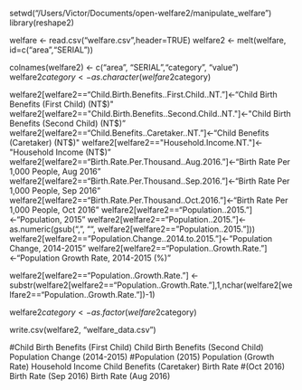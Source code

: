 setwd("/Users/Victor/Documents/open-welfare2/manipulate_welfare")
library(reshape2)


welfare <- read.csv("welfare.csv",header=TRUE)
welfare2 <- melt(welfare, id=c("area","SERIAL"))

colnames(welfare2) <- c("area", "SERIAL","category", "value")
welfare2$category <- as.character(welfare2$category)

welfare2[welfare2=="Child.Birth.Benefits..First.Child..NT."]<-"Child Birth Benefits (First Child) (NT$)"
welfare2[welfare2=="Child.Birth.Benefits..Second.Child..NT."]<-"Child Birth Benefits (Second Child) (NT$)"
welfare2[welfare2=="Child.Benefits..Caretaker..NT."]<-"Child Benefits (Caretaker) (NT$)"
welfare2[welfare2=="Household.Income.NT."]<-"Household Income (NT$)"
welfare2[welfare2=="Birth.Rate.Per.Thousand..Aug.2016."]<-"Birth Rate Per 1,000 People, Aug 2016"
welfare2[welfare2=="Birth.Rate.Per.Thousand..Sep.2016."]<-"Birth Rate Per 1,000 People, Sep 2016"
welfare2[welfare2=="Birth.Rate.Per.Thousand..Oct.2016."]<-"Birth Rate Per 1,000 People, Oct 2016"
welfare2[welfare2=="Population..2015."]<-"Population, 2015"
welfare2[welfare2=="Population..2015."]<- as.numeric(gsub(",", "", welfare2[welfare2=="Population..2015."]))
welfare2[welfare2=="Population.Change..2014.to.2015."]<-"Population Change, 2014-2015"
welfare2[welfare2=="Population..Growth.Rate."]<-"Population Growth Rate, 2014-2015 (%)"

welfare2[welfare2=="Population..Growth.Rate."] <- substr(welfare2[welfare2=="Population..Growth.Rate."],1,nchar(welfare2[welfare2=="Population..Growth.Rate."])-1)



welfare2$category <- as.factor(welfare2$category)

write.csv(welfare2, "welfare_data.csv")


#Child Birth Benefits (First Child)	Child Birth Benefits (Second Child)	Population Change (2014-2015)	#Population (2015)	Population (Growth Rate)	Household Income	Child Benefits (Caretaker)	Birth Rate #(Oct 2016)	Birth Rate (Sep 2016)	Birth Rate (Aug 2016)